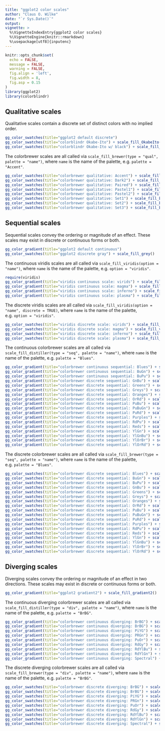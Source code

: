 ```yaml
---
title: "ggplot2 color scales"
author: "Claus O. Wilke"
date: "`r Sys.Date()`"
output:
vignette: >
  %\VignetteIndexEntry{ggplot2 color scales}
  %\VignetteEngine{knitr::rmarkdown}
  %\usepackage[utf8]{inputenc}
---
```

```r
knitr::opts_chunk$set(
  echo = FALSE,
  message = FALSE,
  warning = FALSE,
  fig.align = 'left',
  fig.width = 8,
  fig.asp = 0.15
)
library(ggplot2)
library(colorblindr)
```

## Qualitative scales

Qualitative scales contain a discrete set of distinct colors with no implied order.

```r
gg_color_swatches(title="ggplot2 default discrete")
gg_color_swatches(title="colorblindr Okabe-Ito") + scale_fill_OkabeIto()
gg_color_swatches(title="colorblindr Okabe-Ito w/ black") + scale_fill_OkabeIto(use_black = TRUE)
```

The colorbrewer scales are all called via `scale_fill_brewer(type = "qual", palette = "name")`, where `name` is the name of the palette, e.g. `palette = "Accent"`.

```r
gg_color_swatches(title="colorbrewer qualitative: Accent") + scale_fill_brewer(type="qual", palette="Accent")
gg_color_swatches(title="colorbrewer qualitative: Dark2") + scale_fill_brewer(type="qual", palette="Dark2")
gg_color_swatches(title="colorbrewer qualitative: Paired") + scale_fill_brewer(type="qual", palette="Paired")
gg_color_swatches(title="colorbrewer qualitative: Pastel1") + scale_fill_brewer(type="qual", palette="Pastel1")
gg_color_swatches(title="colorbrewer qualitative: Pastel2") + scale_fill_brewer(type="qual", palette="Pastel2")
gg_color_swatches(title="colorbrewer qualitative: Set1") + scale_fill_brewer(type="qual", palette="Set1")
gg_color_swatches(title="colorbrewer qualitative: Set2") + scale_fill_brewer(type="qual", palette="Set2")
gg_color_swatches(title="colorbrewer qualitative: Set3") + scale_fill_brewer(type="qual", palette="Set3")
```

## Sequential scales

Sequential scales convey the ordering or magnitude of an effect. These scales may exist in discrete or continuous forms or both.

```r
gg_color_gradient(title="ggplot2 default continuous")
gg_color_swatches(title="ggplot2 discrete gray") + scale_fill_grey()
```

The continuous viridis scales are all called via `scale_fill_viridis(option = "name")`, where `name` is the name of the palette, e.g. `option = "viridis"`.

```r
require(viridis)
gg_color_gradient(title="viridis continuous scale: virids") + scale_fill_viridis(option = "viridis")
gg_color_gradient(title="viridis continuous scale: magma") + scale_fill_viridis(option = "magma")
gg_color_gradient(title="viridis continuous scale: inferno") + scale_fill_viridis(option = "inferno")
gg_color_gradient(title="viridis continuous scale: plasma") + scale_fill_viridis(option = "plasma")
```

The discrete viridis scales are all called via `scale_fill_viridis(option = "name", discrete = TRUE)`, where `name` is the name of the palette, e.g. `option = "viridis"`.

```r
gg_color_swatches(title="viridis discrete scale: virids") + scale_fill_viridis(option = "viridis", discrete = TRUE)
gg_color_swatches(title="viridis discrete scale: magma") + scale_fill_viridis(option = "magma", discrete = TRUE)
gg_color_swatches(title="viridis discrete scale: inferno") + scale_fill_viridis(option = "inferno", discrete = TRUE)
gg_color_swatches(title="viridis discrete scale: plasma") + scale_fill_viridis(option = "plasma", discrete = TRUE)
```

The continuous colorbrewer scales are all called via `scale_fill_distiller(type = "seq", palette = "name")`, where `name` is the name of the palette, e.g. `palette = "Blues"`.

```r
gg_color_gradient(title="colorbrewer continuous sequential: Blues") + scale_fill_distiller(type="seq", palette="Blues")
gg_color_gradient(title="colorbrewer continuous sequential: BuGn") + scale_fill_distiller(type="seq", palette="BuGn")
gg_color_gradient(title="colorbrewer continuous sequential: BuPu") + scale_fill_distiller(type="seq", palette="BuPu")
gg_color_gradient(title="colorbrewer discrete sequential: GnBu") + scale_fill_distiller(type="seq", palette="GnBu")
gg_color_gradient(title="colorbrewer discrete sequential: Greens") + scale_fill_distiller(type="seq", palette="Greens")
gg_color_gradient(title="colorbrewer discrete sequential: Greys") + scale_fill_distiller(type="seq", palette="Greys")
gg_color_gradient(title="colorbrewer discrete sequential: Oranges") + scale_fill_distiller(type="seq", palette="Oranges")
gg_color_gradient(title="colorbrewer discrete sequential: OrRd") + scale_fill_distiller(type="seq", palette="OrRd")
gg_color_gradient(title="colorbrewer discrete sequential: PuBu") + scale_fill_distiller(type="seq", palette="PuBu")
gg_color_gradient(title="colorbrewer discrete sequential: PuBuGn") + scale_fill_distiller(type="seq", palette="PuBuGn")
gg_color_gradient(title="colorbrewer discrete sequential: PuRd") + scale_fill_distiller(type="seq", palette="PuRd")
gg_color_gradient(title="colorbrewer discrete sequential: Purples") + scale_fill_distiller(type="seq", palette="Purples")
gg_color_gradient(title="colorbrewer discrete sequential: RdPu") + scale_fill_distiller(type="seq", palette="RdPu")
gg_color_gradient(title="colorbrewer discrete sequential: Reds") + scale_fill_distiller(type="seq", palette="Reds")
gg_color_gradient(title="colorbrewer discrete sequential: YlGn") + scale_fill_distiller(type="seq", palette="YlGn")
gg_color_gradient(title="colorbrewer discrete sequential: YlGnBu") + scale_fill_distiller(type="seq", palette="YlGnBu")
gg_color_gradient(title="colorbrewer discrete sequential: YlOrBr") + scale_fill_distiller(type="seq", palette="YlOrBr")
gg_color_gradient(title="colorbrewer discrete sequential: YlOrRd") + scale_fill_distiller(type="seq", palette="YlOrRd")
```

The discrete colorbrewer scales are all called via `scale_fill_brewer(type = "seq", palette = "name")`, where `name` is the name of the palette, e.g. `palette = "Blues"`.

```r
gg_color_swatches(title="colorbrewer discrete sequential: Blues") + scale_fill_brewer(type="seq", palette="Blues")
gg_color_swatches(title="colorbrewer discrete sequential: BuGn") + scale_fill_brewer(type="seq", palette="BuGn")
gg_color_swatches(title="colorbrewer discrete sequential: BuPu") + scale_fill_brewer(type="seq", palette="BuPu")
gg_color_swatches(title="colorbrewer discrete sequential: GnBu") + scale_fill_brewer(type="seq", palette="GnBu")
gg_color_swatches(title="colorbrewer discrete sequential: Greens") + scale_fill_brewer(type="seq", palette="Greens")
gg_color_swatches(title="colorbrewer discrete sequential: Greys") + scale_fill_brewer(type="seq", palette="Greys")
gg_color_swatches(title="colorbrewer discrete sequential: Oranges") + scale_fill_brewer(type="seq", palette="Oranges")
gg_color_swatches(title="colorbrewer discrete sequential: OrRd") + scale_fill_brewer(type="seq", palette="OrRd")
gg_color_swatches(title="colorbrewer discrete sequential: PuBu") + scale_fill_brewer(type="seq", palette="PuBu")
gg_color_swatches(title="colorbrewer discrete sequential: PuBuGn") + scale_fill_brewer(type="seq", palette="PuBuGn")
gg_color_swatches(title="colorbrewer discrete sequential: PuRd") + scale_fill_brewer(type="seq", palette="PuRd")
gg_color_swatches(title="colorbrewer discrete sequential: Purples") + scale_fill_brewer(type="seq", palette="Purples")
gg_color_swatches(title="colorbrewer discrete sequential: RdPu") + scale_fill_brewer(type="seq", palette="RdPu")
gg_color_swatches(title="colorbrewer discrete sequential: Reds") + scale_fill_brewer(type="seq", palette="Reds")
gg_color_swatches(title="colorbrewer discrete sequential: YlGn") + scale_fill_brewer(type="seq", palette="YlGn")
gg_color_swatches(title="colorbrewer discrete sequential: YlGnBu") + scale_fill_brewer(type="seq", palette="YlGnBu")
gg_color_swatches(title="colorbrewer discrete sequential: YlOrBr") + scale_fill_brewer(type="seq", palette="YlOrBr")
gg_color_swatches(title="colorbrewer discrete sequential: YlOrRd") + scale_fill_brewer(type="seq", palette="YlOrRd")
```

## Diverging scales

Diverging scales convey the ordering or magnitude of an effect in two directions. These scales may exist in discrete or continuous forms or both.
```r
gg_color_gradient(title="ggplot2 gradient2") + scale_fill_gradient2()
```

The continuous diverging colorbrewer scales are all called via `scale_fill_distiller(type = "div", palette = "name")`, where `name` is the name of the palette, e.g. `palette = "BrBG"`.

```r
gg_color_gradient(title="colorbrewer continuous diverging: BrBG") + scale_fill_distiller(type="div", palette="BrBG")
gg_color_gradient(title="colorbrewer continuous diverging: BrBG") + scale_fill_distiller(type="div", palette="BrBG")
gg_color_gradient(title="colorbrewer continuous diverging: PiYG") + scale_fill_distiller(type="div", palette="PiYG")
gg_color_gradient(title="colorbrewer continuous diverging: PRGn") + scale_fill_distiller(type="div", palette="PRGn")
gg_color_gradient(title="colorbrewer continuous diverging: PuOr") + scale_fill_distiller(type="div", palette="PuOr")
gg_color_gradient(title="colorbrewer continuous diverging: RdGy") + scale_fill_distiller(type="div", palette="RdGy")
gg_color_gradient(title="colorbrewer continuous diverging: RdYlBu") + scale_fill_distiller(type="div", palette="RdYlBu")
gg_color_gradient(title="colorbrewer continuous diverging: RdYlGn") + scale_fill_distiller(type="div", palette="RdYlGn")
gg_color_gradient(title="colorbrewer continuous diverging: Spectral") + scale_fill_distiller(type="div", palette="Spectral")
```

The discrete diverging colorbrewer scales are all called via `scale_fill_brewer(type = "div", palette = "name")`, where `name` is the name of the palette, e.g. `palette = "BrBG"`.

```r
gg_color_swatches(title="colorbrewer discrete diverging: BrBG") + scale_fill_brewer(type="div", palette="BrBG")
gg_color_swatches(title="colorbrewer discrete diverging: BrBG") + scale_fill_brewer(type="div", palette="BrBG")
gg_color_swatches(title="colorbrewer discrete diverging: PiYG") + scale_fill_brewer(type="div", palette="PiYG")
gg_color_swatches(title="colorbrewer discrete diverging: PRGn") + scale_fill_brewer(type="div", palette="PRGn")
gg_color_swatches(title="colorbrewer discrete diverging: PuOr") + scale_fill_brewer(type="div", palette="PuOr")
gg_color_swatches(title="colorbrewer discrete diverging: RdGy") + scale_fill_brewer(type="div", palette="RdGy")
gg_color_swatches(title="colorbrewer discrete diverging: RdYlBu") + scale_fill_brewer(type="div", palette="RdYlBu")
gg_color_swatches(title="colorbrewer discrete diverging: RdYlGn") + scale_fill_brewer(type="div", palette="RdYlGn")
gg_color_swatches(title="colorbrewer discrete diverging: Spectral") + scale_fill_brewer(type="div", palette="Spectral")
```
